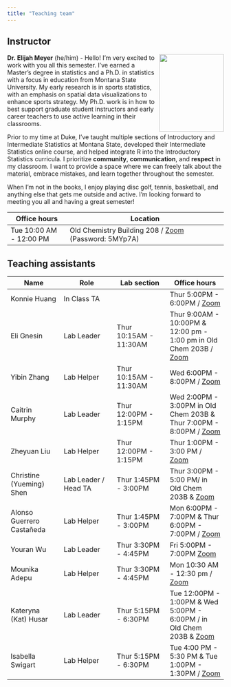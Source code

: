 ```yaml
---
title: "Teaching team"
---
```


## Instructor

![](images/team/elijah.jpeg){width="150" height="180"style="float:right;padding: 0 0 0 10px;" fig-alt="Headshot of Dr. Elijah Meyer"}

**Dr. Elijah Meyer** (he/him) - Hello! I'm very excited to work with you all this semester. I've earned a Master's degree in statistics and a Ph.D. in statistics with a focus in education from Montana State University. My early research is in sports statistics, with an emphasis on spatial data visualizations to enhance sports strategy. My Ph.D. work is in how to best support graduate student instructors and early career teachers to use active learning in their classrooms. 

Prior to my time at Duke, I've taught multiple sections of Introductory and Intermediate Statistics at Montana State, developed their Intermediate Statistics online course, and helped integrate R into the Introductory Statistics curricula. I prioritize **community**, **communication**, and **respect** in my classroom. I want to provide a space where we can freely talk about the material, embrace mistakes, and learn together throughout the semester. 

When I'm not in the books, I enjoy playing disc golf, tennis, basketball, and anything else that gets me outside and active. I'm looking forward to meeting you all and having a great semester!


| Office hours            | Location                                                                       |
|--------------------|----------------------------------------------------|
| Tue 10:00 AM - 12:00 PM | Old Chemistry Building 208 / [Zoom](https://bit.ly/3QZ8JAL) (Password: 5MYp7A) |

## Teaching assistants

| Name                     | Role                 | Lab section            | Office hours                                              |
|------------------|------------------|------------------|-------------------|
| Konnie Huang             | In Class TA          |                        | Thur 5:00PM - 6:00PM / [Zoom](https://duke.zoom.us/j/3134334092)                       |
| Eli Gnesin               | Lab Leader           | Thur 10:15AM - 11:30AM | Thur 9:00AM - 10:00PM  & 12:00 pm - 1:00 pm in Old Chem 203B / [Zoom](https://duke.zoom.us/j/96679510100) |
| Yibin Zhang              | Lab Helper           | Thur 10:15AM - 11:30AM |  Wed 6:00PM - 8:00PM / [Zoom](https://duke.zoom.us/j/6988663824)                                                         |
| Caitrin Murphy           | Lab Leader           | Thur 12:00PM - 1:15PM  | Wed 2:00PM - 3:00PM in Old Chem 203B \& Thur 7:00PM - 8:00PM  / [Zoom](https://duke.zoom.us/j/91219008868)                      |
| Zheyuan Liu              | Lab Helper           | Thur 12:00PM - 1:15PM  | Thur 1:00PM - 3:00 PM / [Zoom](https://duke.zoom.us/j/4756996788)                      |
| Christine (Yueming) Shen | Lab Leader / Head TA | Thur 1:45PM - 3:00PM   | Thur 3:00PM - 5:00 PM/ in Old Chem 203B \& [Zoom](https://duke.zoom.us/j/7084677825)                      |
| Alonso Guerrero Castañeda | Lab Helper          | Thur 1:45PM - 3:00PM  |Mon 6:00PM - 7:00PM \& Thur 6:00PM - 7:00PM / [Zoom](https://duke.zoom.us/j/4203479729)                    |
| Youran Wu                | Lab Leader           | Thur 3:30PM - 4:45PM   | Fri 5:00PM - 7:00PM [Zoom](https://duke.zoom.us/j/3729247150?pwd=WmxrcUlVNjNNckxzZlA5WGxXbFNLdz09)                                                              |
| Mounika Adepu            | Lab Helper           | Thur 3:30PM - 4:45PM   | Mon 10:30 AM - 12:30 pm / [Zoom](https://duke.zoom.us/j/96793000302)                    |
| Kateryna (Kat) Husar     | Lab Leader           | Thur 5:15PM - 6:30PM   | Tue 12:00PM - 1:00PM & Wed 5:00PM - 6:00PM / in Old Chem 203B \& [Zoom](https://duke.zoom.us/j/92277293367) |
| Isabella Swigart         | Lab Helper           | Thur 5:15PM - 6:30PM   | Tue 4:00 PM - 5:30 PM \& Tue 1:00PM - 1:30PM / [Zoom](https://duke.zoom.us/j/8134996832)                      |
